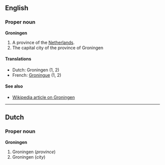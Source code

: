 ==English==
===Proper noun===
'''Groningen'''

#A province of the [[Netherlands]].
#The capital city of the province of Groningen

====Translations====
*Dutch: Groningen (1, 2)
*French: [[Groningue]] (1, 2)

====See also====
*[[en:Groningen|Wikipedia article on Groningen]]

----
==Dutch==
===Proper noun===
'''Groningen'''

#Groningen (''province'')
#Groningen (''city'')